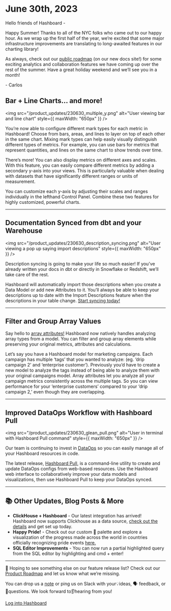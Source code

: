 # June 30th, 2023

Hello friends of Hashboard -

Happy Summer! Thanks to all of the NYC folks who came out to our happy hour. As we wrap up the first half of the year, we’re excited that some major infrastructure improvements are translating to long-awaited features in our charting library!

As always, check out our [public roadmap](/product-roadmap) (on our new docs site!) for some exciting analytics and collaboration features we have coming up over the rest of the summer. Have a great holiday weekend and we’ll see you in a month!

\- Carlos

## Bar + Line Charts… and more!

<img
  src="/product_updates/230630_multiple_y.png"
  alt="User viewing bar and line chart"
  style={{ maxWidth: "650px" }}
/>

You’re now able to configure different mark types for each metric in Hashboard! Choose from bars, areas, and lines to layer on top of each other in the same chart. Mixing mark types can help easily visually distinguish different types of metrics. For example, you can use bars for metrics that represent quantities, and lines on the same chart to show trends over time.

There’s more! You can also display metrics on different axes and scales. With this feature, you can easily compare different metrics by adding a secondary y-axis into your views. This is particularly valuable when dealing with datasets that have significantly different ranges or units of measurement.

You can customize each y-axis by adjusting their scales and ranges individually in the lefthand Control Panel. Combine these two features for highly customized, powerful charts.

---

## Documentation Synced from dbt and your Warehouse

<img
  src="/product_updates/230630_description_syncing.png"
  alt="User viewing a pop up saying import descriptions"
  style={{ maxWidth: "650px" }}
/>

Description syncing is going to make your life so much easier! If you’ve already written your docs in dbt or directly in Snowflake or Redshift, we’ll take care of the rest.

Hashboard will automatically import those descriptions when you create a Data Model or add new Attributes to it. You’ll always be able to keep your descriptions up to date with the Import Descriptions feature when the descriptions in your table change. [Start syncing today!](/docs/data-modeling/description-syncing)

---

## Filter and Group Array Values

Say hello to [array attributes!](/docs/visualizing-data/attribute-tray#array-attributes) Hashboard now natively handles analyzing array types from a model. You can filter and group array elements while preserving your original metrics, attributes and calculations.

Let’s say you have a Hashboard model for marketing campaigns. Each campaign has multiple ‘tags’ that you wanted to analyze: (eg. ‘drip campaign 2’ and ‘enterprise customer’). Previously you’d have to create a new model to analyze the tags instead of being able to analyze them with your original campaigns model. Array attributes let you analyze all your campaign metrics consistently across the multiple tags. So you can view performance for your ‘enterprise customers’ compared to your ‘drip campaign 2,’ even though they are overlapping.

---

## Improved DataOps Workflow with Hashboard Pull

<img
  src="/product_updates/230630_glean_pull.png"
  alt="User in terminal with Hashboard Pull command"
  style={{ maxWidth: "650px" }}
/>

Our team is continuing to invest in [DataOps](/docs/data-ops) so you can easily manage all of your Hashboard resources in code.

The latest release, [Hashboard Pull](/docs/data-ops/cli#glean-pull), is a command-line utility to create and update DataOps configs from web-based resources. Use the Hashboard web interface to collaboratively improve your data models and visualizations, then use Hashboard Pull to keep your DataOps synced.

---

## 📚 Other Updates, Blog Posts & More

- **ClickHouse + Hashboard** - Our latest integration has arrived! Hashboard now supports Clickhouse as a data source, [check out the details](/docs/database-connections/clickhouse) and get set up today.
- **Happy Pride!** - Check out our custom 🌈 palette and explore a visualization of the progress made across the world in countries officially recognizing pride events [here.](https://hashboard.com/public/dsb/gR3tZHI3pLr-A50E)
- **SQL Editor Improvements** - You can now run a partial highlighted query from the SQL editor by highlighting and cmd + enter!

---

👀 Hoping to see something else on our feature release list? Check out our [Product Roadmap](/product-roadmap) and let us know what we’re missing.

You can drop us a [note](mailto:support@hashboard.com?subject=null&body=null) or ping us on Slack with your💡ideas, 🗣 feedback, or 🙋questions. We look forward to👂hearing from you!

[Log into Hashboard](https://hashboard.com/app)
